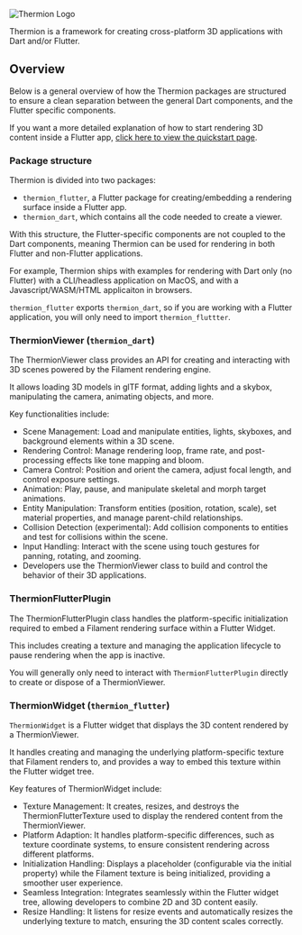 ![Thermion Logo](logo.png)

Thermion is a framework for creating cross-platform 3D applications with Dart and/or Flutter.

## Overview

Below is a general overview of how the Thermion packages are structured to ensure a clean separation between the general Dart components, and the Flutter specific components.

If you want a more detailed explanation of how to start rendering 3D content inside a Flutter app, [click here to view the quickstart page](/quickstart).

### Package structure 

Thermion is divided into two packages:
- `thermion_flutter`, a Flutter package for creating/embedding a rendering surface inside a Flutter app. 
- `thermion_dart`, which contains all the code needed to create a viewer.

With this structure, the Flutter-specific components are not coupled to the Dart components, meaning Thermion can be used for rendering in both Flutter and non-Flutter applications.

For example, Thermion ships with examples for rendering with Dart only (no Flutter) with a CLI/headless application on MacOS, and with a Javascript/WASM/HTML applicaiton in browsers.

`thermion_flutter` exports `thermion_dart`, so if you are working with a Flutter application, you will only need to import `thermion_fluttter`.

### ThermionViewer (`thermion_dart`)

The ThermionViewer class provides an API for creating and interacting with 3D scenes powered by the Filament rendering engine. 

It allows loading 3D models in glTF format, adding lights and a skybox, manipulating the camera, animating objects, and more.

Key functionalities include:
- Scene Management: Load and manipulate entities, lights, skyboxes, and background elements within a 3D scene.
- Rendering Control: Manage rendering loop, frame rate, and post-processing effects like tone mapping and bloom.
- Camera Control: Position and orient the camera, adjust focal length, and control exposure settings.
- Animation: Play, pause, and manipulate skeletal and morph target animations.
- Entity Manipulation: Transform entities (position, rotation, scale), set material properties, and manage parent-child relationships.
- Collision Detection (experimental): Add collision components to entities and test for collisions within the scene.
- Input Handling: Interact with the scene using touch gestures for panning, rotating, and zooming.
- Developers use the ThermionViewer class to build and control the behavior of their 3D applications.

### ThermionFlutterPlugin

The ThermionFlutterPlugin class handles the platform-specific initialization required to embed a Filament rendering surface within a Flutter Widget.

This includes creating a texture and managing the application lifecycle to pause rendering when the app is inactive.

You will generally only need to interact with `ThermionFlutterPlugin` directly to create or dispose of a ThermionViewer. 

### ThermionWidget (`thermion_flutter`)

`ThermionWidget` is a Flutter widget that displays the 3D content rendered by a ThermionViewer. 

It handles creating and managing the underlying platform-specific texture that Filament renders to, and provides a way to embed this texture within the Flutter widget tree.

Key features of ThermionWidget include:
- Texture Management: It creates, resizes, and destroys the ThermionFlutterTexture used to display the rendered content from the ThermionViewer.
- Platform Adaption: It handles platform-specific differences, such as texture coordinate systems, to ensure consistent rendering across different platforms.
- Initialization Handling: Displays a placeholder (configurable via the initial property) while the Filament texture is being initialized, providing a smoother user experience.
- Seamless Integration: Integrates seamlessly within the Flutter widget tree, allowing developers to combine 2D and 3D content easily.
- Resize Handling: It listens for resize events and automatically resizes the underlying texture to match, ensuring the 3D content scales correctly.


